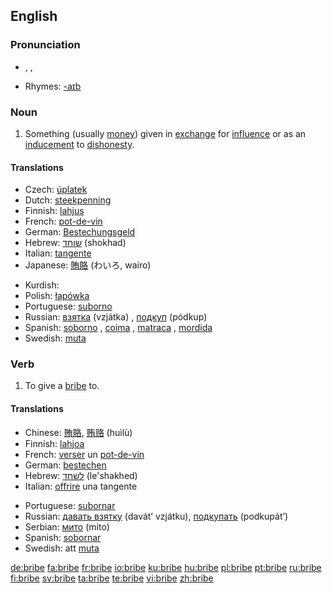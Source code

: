 ==English==

===Pronunciation===
* {{enPR|brīb}}, {{IPA|/braɪb/}}, {{SAMPA|/braIb/}}
* Rhymes: [[Rhymes:English:-aɪb|-aɪb]]

===Noun===
{{en-noun}}

# Something (usually [[money]]) given in [[exchange]] for [[influence]] or as an [[inducement]] to [[dishonesty]].

====Translations====
{{trans-top|inducement to dishonesty}}
* Czech: [[úplatek]] {{m}}
* Dutch: [[steekpenning]]
* Finnish: [[lahjus]]
* French: [[pot-de-vin]] {{m}}
*German: [[Bestechungsgeld]] {{n}}
* Hebrew: [[שוחד]] (shokhad) {{m}}
* Italian: [[tangente]] {{f}}
* Japanese: [[賄賂]] (わいろ, wairo)
{{trans-mid}}
* Kurdish: {{KUchar|[[به‌رتیل]]}}
* Polish: [[łapówka]] {{f}}
* Portuguese: [[suborno]] {{m}}
* Russian: [[взятка]] (vzjátka) {{f}}, [[подкуп]] (pódkup) {{m}}
* Spanish: [[soborno]] {{m}},  [[coima]] {{f}} {{italbrac|Argentina|colloquial}}, [[matraca]] {{f}}  {{italbrac|Venezuela|colloquial}}, [[mordida]] {{f}}  {{italbrac|Mexico|colloquial}}
* Swedish: [[muta]] {{c}}
{{trans-bottom}}

===Verb===
{{en-verb|brib|ing}}

# {{transitive}} To give a [[bribe#Noun|bribe]] to.

====Translations====
{{top}}
* Chinese: [[賄賂]], [[贿赂]] (huìlù)
* Finnish: [[lahjoa]]
* French: [[verser]] un [[pot-de-vin]]
*German: [[bestechen]]
* Hebrew: [[לשחד]] (le'shakhed)
* Italian: [[offrire]] una tangente
{{mid}}
* Portuguese: [[subornar]]
* Russian: [[давать взятку]] (davát’ vzjátku), [[подкупать]] (podkupát’)
* Serbian: [[мито]] (mito)
* Spanish: [[sobornar]]
* Swedish: att [[muta]]
{{bottom}}

[[de:bribe]]
[[fa:bribe]]
[[fr:bribe]]
[[io:bribe]]
[[ku:bribe]]
[[hu:bribe]]
[[pl:bribe]]
[[pt:bribe]]
[[ru:bribe]]
[[fi:bribe]]
[[sv:bribe]]
[[ta:bribe]]
[[te:bribe]]
[[vi:bribe]]
[[zh:bribe]]